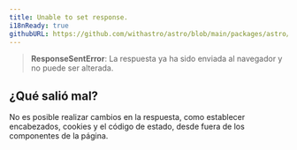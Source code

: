```yaml
---
title: Unable to set response.
i18nReady: true
githubURL: https://github.com/withastro/astro/blob/main/packages/astro/src/core/errors/errors-data.ts
---
```


> **ResponseSentError**: La respuesta ya ha sido enviada al navegador y no puede ser alterada.

## ¿Qué salió mal?

No es posible realizar cambios en la respuesta, como establecer encabezados, cookies y el código de estado, desde fuera de los componentes de la página.
